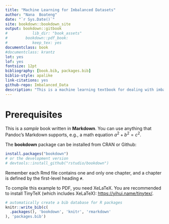 ```yaml
--- 
title: "Machine Learning for Imbalanced Datasets"
author: "Nana  Boateng"
date: "`r Sys.Date()`"
site: bookdown::bookdown_site
output: bookdown::gitbook
#           lib_dir: "book_assets"
#        bookdown::pdf_book:
#           keep_tex: yes
documentclass: book
#documentclass: krantz
lot: yes
lof: yes
fontsize: 12pt
bibliography: [book.bib, packages.bib]
biblio-style: apalike
link-citations: yes
github-repo: Imbalanced_Data
description: "This is a machine learning textbook for dealing with imbalanced datasets"
---
```


# Prerequisites

This is a _sample_ book written in **Markdown**. You can use anything that Pandoc's Markdown supports, e.g., a math equation $a^2 + b^2 = c^2$.

The **bookdown** package can be installed from CRAN or Github:

```r
install.packages("bookdown")
# or the development version
# devtools::install_github("rstudio/bookdown")
```

Remember each Rmd file contains one and only one chapter, and a chapter is defined by the first-level heading `#`.

To compile this example to PDF, you need XeLaTeX. You are recommended to install TinyTeX (which includes XeLaTeX): <https://yihui.name/tinytex/>.

```r
# automatically create a bib database for R packages
knitr::write_bib(c(
  .packages(), 'bookdown', 'knitr', 'rmarkdown'
), 'packages.bib')
```
